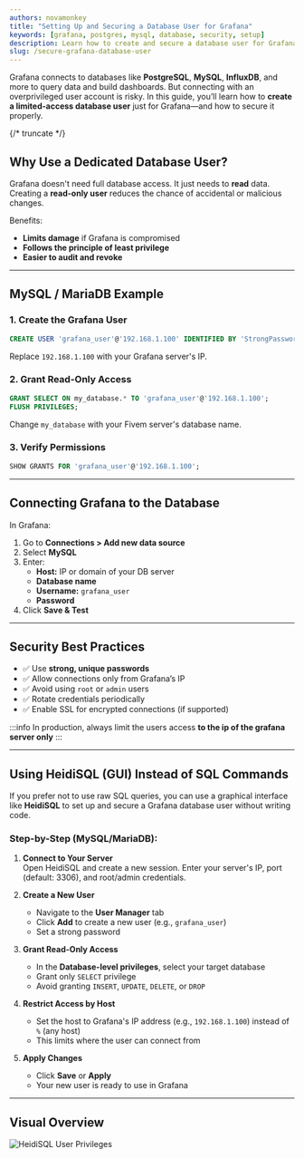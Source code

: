 ```yaml
---
authors: novamonkey  
title: "Setting Up and Securing a Database User for Grafana"  
keywords: [grafana, postgres, mysql, database, security, setup]  
description: Learn how to create and secure a database user for Grafana dashboards using PostgreSQL or MySQL.  
slug: /secure-grafana-database-user  
---
```


Grafana connects to databases like **PostgreSQL**, **MySQL**, **InfluxDB**, and more to query data and build dashboards. But connecting with an overprivileged user account is risky. In this guide, you’ll learn how to **create a limited-access database user** just for Grafana—and how to secure it properly.

{/* truncate */}  

## Why Use a Dedicated Database User?

Grafana doesn't need full database access. It just needs to **read** data. Creating a **read-only user** reduces the chance of accidental or malicious changes.

Benefits:
- **Limits damage** if Grafana is compromised
- **Follows the principle of least privilege**
- **Easier to audit and revoke**

---

## MySQL / MariaDB Example  

### 1. Create the Grafana User

```sql
CREATE USER 'grafana_user'@'192.168.1.100' IDENTIFIED BY 'StrongPassword123!';
```

Replace `192.168.1.100` with your Grafana server's IP.

### 2. Grant Read-Only Access

```sql
GRANT SELECT ON my_database.* TO 'grafana_user'@'192.168.1.100';
FLUSH PRIVILEGES;
```
Change `my_database` with your Fivem server's database name.

### 3. Verify Permissions

```sql
SHOW GRANTS FOR 'grafana_user'@'192.168.1.100';
```

---

## Connecting Grafana to the Database  

In Grafana:

1. Go to **Connections > Add new data source**
2. Select **MySQL**
3. Enter:
   - **Host:** IP or domain of your DB server
   - **Database name**
   - **Username:** `grafana_user`
   - **Password**
4. Click **Save & Test**

---

## Security Best Practices  

- ✅ Use **strong, unique passwords**
- ✅ Allow connections only from Grafana’s IP
- ✅ Avoid using `root` or `admin` users
- ✅ Rotate credentials periodically
- ✅ Enable SSL for encrypted connections (if supported)

:::info
In production, always limit the users access **to the ip of the grafana server only**
:::



---

## Using HeidiSQL (GUI) Instead of SQL Commands

If you prefer not to use raw SQL queries, you can use a graphical interface like **HeidiSQL** to set up and secure a Grafana database user without writing code.

### Step-by-Step (MySQL/MariaDB):

1. **Connect to Your Server**  
   Open HeidiSQL and create a new session. Enter your server's IP, port (default: 3306), and root/admin credentials.

2. **Create a New User**  
   - Navigate to the **User Manager** tab
   - Click **Add** to create a new user (e.g., `grafana_user`)
   - Set a strong password

3. **Grant Read-Only Access**
   - In the **Database-level privileges**, select your target database
   - Grant only `SELECT` privilege
   - Avoid granting `INSERT`, `UPDATE`, `DELETE`, or `DROP`

4. **Restrict Access by Host**  
   - Set the host to Grafana's IP address (e.g., `192.168.1.100`) instead of `%` (any host)
   - This limits where the user can connect from

5. **Apply Changes**
   - Click **Save** or **Apply**
   - Your new user is ready to use in Grafana

---

## Visual Overview

![HeidiSQL User Privileges](https://upload.wikimedia.org/wikipedia/commons/thumb/d/d0/HeidiSQL-User-Manager.png/800px-HeidiSQL-User-Manager.png)

